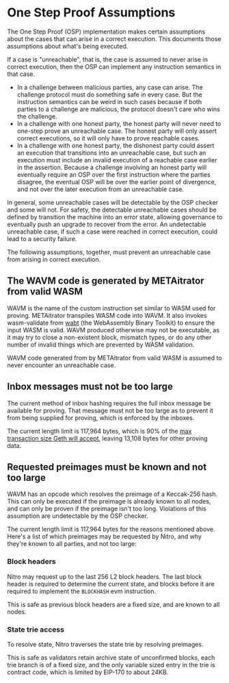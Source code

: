 # One Step Proof Assumptions

The One Step Proof (OSP) implementation makes certain assumptions about the cases that can arise
in a correct execution. This documents those assumptions about what's being executed.

If a case is "unreachable", that is, the case is assumed to never arise in correct execution,
then the OSP can implement any instruction semantics in that case.

- In a challenge between malicious parties, any case can arise. The challenge protocol must do
  something safe in every case. But the instruction semantics can be weird in such cases because
  if both parties to a challenge are malicious, the protocol doesn't care who wins the challenge.
- In a challenge with one honest party, the honest party will never need to one-step prove an
  unreachable case. The honest party will only assert correct executions, so it will only have to
  prove reachable cases.
- In a challenge with one honest party, the dishonest party could assert an execution that transitions
  into an unreachable case, but such an execution must include an invalid execution of a reachable case
  earlier in the assertion. Because a challenge involving an honest party will eventually require an OSP
  over the first instruction where the parties disagree, the eventual OSP will be over the earlier point
  of divergence, and not over the later execution from an unreachable case.

In general, some unreachable cases will be detectable by the OSP checker and some will not. For safety, the
detectable unreachable cases should be defined by transition the machine into an error state, allowing
governance to eventually push an upgrade to recover from the error. An undetectable unreachable case, if
such a case were reached in correct execution, could lead to a security failure.

The following assumptions, together, must prevent an unreachable case from arising in correct execution.

## The WAVM code is generated by METAitrator from valid WASM

WAVM is the name of the custom instruction set similar to WASM used for proving.
METAitrator transpiles WASM code into WAVM.
It also invokes wasm-validate from [wabt](https://github.com/WebAssembly/wabt)
(the WebAssembly Binary Toolkit) to ensure the input WASM is valid.
WAVM produced otherwise may not be executable, as it may try to close a non-existent block,
mismatch types, or do any other number of invalid things which are prevented by WASM validation.

WAVM code generated from by METAitrator from valid WASM is assumed to never encounter an unreachable case.

## Inbox messages must not be too large

The current method of inbox hashing requires the full inbox message be available for proving.
That message must not be too large as to prevent it from being supplied for proving,
which is enforced by the inboxes.

The current length limit is 117,964 bytes, which is 90% of the
[max transaction size Geth will accept](https://github.com/ethereum/go-ethereum/blob/356bbe343a30789e77bb38f25983c8f2f2bfbb47/core/tx_pool.go#L53),
leaving 13,108 bytes for other proving data.

## Requested preimages must be known and not too large

WAVM has an opcode which resolves the preimage of a Keccak-256 hash.
This can only be executed if the preimage is already known to all nodes,
and can only be proven if the preimage isn't too long. Violations of this assumption are
undetectable by the OSP checker.

The current length limit is 117,964 bytes for the reasons mentioned above.
Here's a list of which preimages may be requested by Nitro, and why they're known to all parties,
and not too large:

### Block headers

Nitro may request up to the last 256 L2 block headers.
The last block header is required to determine the current state,
and blocks before it are required to implement the `BLOCKHASH` evm instruction.

This is safe as previous block headers are a fixed size, and are known to all nodes.

### State trie access

To resolve state, Nitro traverses the state trie by resolving preimages.

This is safe as validators retain archive state of unconfirmed blocks,
each trie branch is of a fixed size,
and the only variable sized entry in the trie is contract code,
which is limited by EIP-170 to about 24KB.
